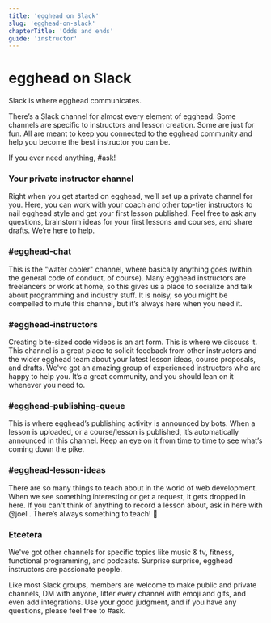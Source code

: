 ```yaml
---
title: 'egghead on Slack'
slug: 'egghead-on-slack'
chapterTitle: 'Odds and ends'
guide: 'instructor'
---
```


# egghead on Slack

Slack is where egghead communicates.

There’s a Slack channel for almost every element of egghead. Some channels are specific to instructors and lesson creation. Some are just for fun. All are meant to keep you connected to the egghead community and help you become the best instructor you can be.

If you ever need anything, #ask!

### Your private instructor channel

Right when you get started on egghead, we’ll set up a private channel for you. Here, you can work with your coach and other top-tier instructors to nail egghead style and get your first lesson published. Feel free to ask any questions, brainstorm ideas for your first lessons and courses, and share drafts. We’re here to help.

### #egghead-chat

This is the "water cooler" channel, where basically anything goes (within the general code of conduct, of course). Many egghead instructors are freelancers or work at home, so this gives us a place to socialize and talk about programming and industry stuff. It is noisy, so you might be compelled to mute this channel, but it’s always here when you need it.

### #egghead-instructors

Creating bite-sized code videos is an art form. This is where we discuss it. This channel is a great place to solicit feedback from other instructors and the wider egghead team about your latest lesson ideas, course proposals, and drafts. We've got an amazing group of experienced instructors who are happy to help you. It’s a great community, and you should lean on it whenever you need to.

### #egghead-publishing-queue

This is where egghead’s publishing activity is announced by bots. When a lesson is uploaded, or a course/lesson is published, it’s automatically announced in this channel. Keep an eye on it from time to time to see what’s coming down the pike.

### #egghead-lesson-ideas

There are so many things to teach about in the world of web development. When we see something interesting or get a request, it gets dropped in here. If you can't think of anything to record a lesson about, ask in here with @joel . There’s always something to teach! 🙂

### Etcetera

We've got other channels for specific topics like music & tv, fitness, functional programming, and podcasts. Surprise surprise, egghead instructors are passionate people.

Like most Slack groups, members are welcome to make public and private channels, DM with anyone, litter every channel with emoji and gifs, and even add integrations. Use your good judgment, and if you have any questions, please feel free to #ask.
